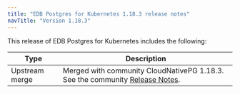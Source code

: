 ```yaml
---
title: "EDB Postgres for Kubernetes 1.18.3 release notes"
navTitle: "Version 1.18.3"
---
```


This release of EDB Postgres for Kubernetes includes the following:

|      Type      |                                                                                  Description                                                                                   |
| -------------- | ------------------------------------------------------------------------------------------------------------------------------------------------------------------------------ |
| Upstream merge | Merged with community CloudNativePG 1.18.3. See the community [Release Notes](https://cloudnative-pg.io/documentation/1.18/release_notes/v1.18/).                                    |
